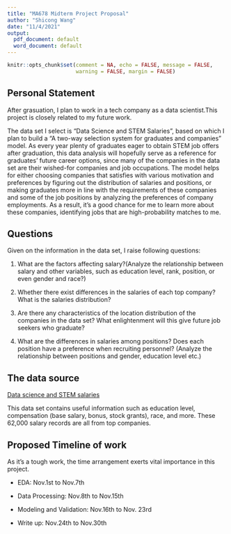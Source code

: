 ```yaml
---
title: "MA678 Midterm Project Proposal"
author: "Shicong Wang"
date: "11/4/2021"
output: 
  pdf_document: default
  word_document: default
---
```


```r
knitr::opts_chunk$set(comment = NA, echo = FALSE, message = FALSE, 
                      warning = FALSE, margin = FALSE)
```


## Personal Statement

After grasuation, I plan to work in a tech company as a data scientist.This project is closely related to my future work. 

The data set I select is “Data Science and STEM Salaries”, based on which I plan to build a “A two-way selection system for graduates and companies” model. As every year plenty of graduates eager to obtain STEM job offers after graduation, this data analysis will hopefully serve as a reference for graduates' future career options, since many of the companies in the data set are their wished-for companies and job occupations. The model helps for either choosing companies that satisfies with various motivation and preferences by figuring out the distribution of salaries and positions, or making graduates more in line with the requirements of these companies and some of the job positions by analyzing the preferences of company employments. As a result, it’s a good chance for me to learn more about these companies, identifying jobs that are high-probability matches to me.


## Questions

Given on the information in the data set, I raise following questions:

1.	What are the factors affecting salary?(Analyze the relationship between salary and other variables, such as education level, rank, position, or even gender and race?)

2.	Whether there exist differences in the salaries of each top company? What is the salaries distribution?

3.	Are there any characteristics of the location distribution of the companies in the data set? What enlightenment will this give future job seekers who graduate?

4.	What are the differences in salaries among positions? Does each position have a preference when recruiting personnel? (Analyze the relationship between positions and gender, education level etc.)


## The data source

<p style="color:blue;"> [Data science and STEM salaries](https://www.kaggle.com/jackogozaly/data-science-and-stem-salaries) </p>

This data set contains useful information such as education level, compensation (base salary, bonus, stock grants), race, and more. These 62,000 salary records are all from top companies.


## Proposed Timeline of work

As it’s a tough work, the time arrangement exerts vital importance in this project. 

- EDA: Nov.1st to Nov.7th 

- Data Processing: Nov.8th to Nov.15th 

- Modeling and Validation: Nov.16th to Nov. 23rd 

- Write up: Nov.24th to Nov.30th 




